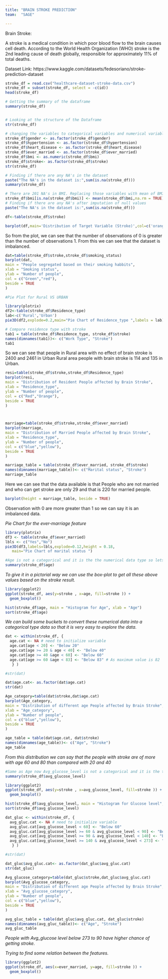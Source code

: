 ---
title: "BRAIN STROKE PREDICTION"
team:  "SAGE"

---

Brain Stroke:

A stroke is a medical condition in which poor blood flow to the brain causes cell death. According to the World Health Organization (WHO) stroke is the 2nd leading cause of death globally, responsible for approximately 11% of total deaths.

Dataset Link: https://www.kaggle.com/datasets/fedesoriano/stroke-prediction-dataset


```{r}

stroke_df = read.csv("healthcare-dataset-stroke-data.csv")
stroke_df = subset(stroke_df, select = -c(id))
head(stroke_df)

# Getting the summary of the dataframe
summary(stroke_df)


# Looking at the structure of the Dataframe
str(stroke_df)

```
```{r}
# changing the variables to categorical variables and numerical variables
stroke_df$gender <- as.factor(stroke_df$gender)
stroke_df$hypertension <- as.factor(stroke_df$hypertension)
stroke_df$heart_disease <- as.factor(stroke_df$heart_disease)
stroke_df$ever_married <- as.factor(stroke_df$ever_married)
stroke_df$bmi <- as.numeric(stroke_df$bmi)
stroke_df$stroke<- as.factor(stroke_df$stroke)
str(stroke_df)

# Finding if there are any NA's in the dataset
paste("The NA's in the dataset is:",sum(is.na(stroke_df)))
summary(stroke_df)

```
```{r}
# There are 201 NA's in BMI. Replacing those variables with mean of BMI
stroke_df$bmi[is.na(stroke_df$bmi)] <- mean(stroke_df$bmi,na.rm = TRUE)
# Finding if there are any NA's after imputation of null values
paste("The NA's in the dataset is:",sum(is.na(stroke_df)))
```

```{r}

df<-table(stroke_df$stroke)

barplot(df,main='Distribution of Target Variable (Stroke)',col=c('orange','red'))


```

So from the plot, we can see that the number of observations of 0 is greater than the number of observations 1. From this we can see that the dataset is imbalanced.

```{r}
dat=table(stroke_df$stroke,stroke_df$smoking_status)
barplot(dat,
main = "People segregated based on their smoking habbits",
xlab = "Smoking status",
ylab = "Number of people",
col = c("Green","red"),
beside = TRUE
)

```
```{r}

#Pie Plot for Rural VS URBAN

library(plotrix)
df2<-table(stroke_df$Residence_type)
lab<-c('Rural','Urban')
pie3D(df2,explode=0.2,main="Pie Chart of Residence_type ",labels = lab)


```

```{r}

# Compare residence type with stroke 
tab1 = table(stroke_df$Residence_type, stroke_df$stroke)
names(dimnames(tab1))<- c("Work Type", "Stroke")
tab1
```

So we can see that people in Rural area with no effect of brain stroke is 2400 and 2461 in Urban
Rural area people with brain stroke is 114 and 135 in Urban.


```{r}

resi=table(stroke_df$stroke,stroke_df$Residence_type)
barplot(resi,
main = "Distribution of Resident People affected by Brain Stroke",
xlab = "Residence_type",
ylab = "Number of people",
col = c("Red","Orange"),
beside = TRUE
)




```

```{r}
marriage=table(stroke_df$stroke,stroke_df$ever_married)
barplot(marriage,
main = "Distribution of Married People affected by Brain Stroke",
xlab = "Residence_type",
ylab = "Number of people",
col = c("blue","yellow"),
beside = TRUE
)
```

```{r}
marriage_table = table(stroke_df$ever_married, stroke_df$stroke)
names(dimnames(marriage_table))<- c("Marital status", "Stroke")
marriage_table
```
Here we can see that the data available is that People who are not married and who can get stroke are only 29 and that is 220 for married people.

```{r}
barplot(height = marriage_table, beside = TRUE)
```
Observation with 0 are more greater than 1 so we can say it is an imbalanced data.

*Pie Chart for the ever-marriage feature*

```{r}
library(plotrix)
df3 <- table(stroke_df$ever_married) 
lbls <- c("Yes","No")
pie3D(df3,labels=lbls,explode=0.12,height = 0.18,
   main="Pie Chart of marital status ")


```


```{r}
#Age is not a categorical and it is the the numerical data type so lets find out the maximum and minimum of the age first.
summary(stroke_df$age)

```
*To give it in a pictorial way we can use the box-plot to get all these above values based on the stroke result.*
```{r}
library(ggplot2)
ggplot(stroke_df, aes(y=stroke , x=age, fill=stroke )) + 
  geom_boxplot()

```



```{r}
hist(stroke_df$age, main = "Histogram for Age", xlab = "Age")
sort(stroke_df$age)
```

*We can build some buckets to convert these numerical data into a categorical type data so that it is very easy to explore the data.*

```{r}
dat <- within(stroke_df, {   
  age.cat <- NA # need to initialize variable
  age.cat[age < 20] <- "Below 20"
  age.cat[age >= 20 & age < 40] <- "Below 40"
  age.cat[age >= 40 &age < 60] <- "Below 60"
  age.cat[age >= 60 &age < 83] <- "Below 83" # As maximum value is 82
   } )

#str(dat)

dat$age.cat<- as.factor(dat$age.cat)
str(dat)
```

```{r}
Age_category=table(dat$stroke,dat$age.cat)
barplot(Age_category,
main = "Distribution of different age People affected by Brain Stroke",
xlab = "Age_category",
ylab = "Number of people",
col = c("blue","yellow"),
beside = TRUE
)
```

```{r}
age_table = table(dat$age.cat, dat$stroke)
names(dimnames(age_table))<- c("Age", "Stroke")
age_table

```
*From this distribution we can say that the people with stroke are of more with age 60 and 80 than compared with 20 and 40*



```{r}
#Same as Age now Avg_glucose_level is not a categorical and it is the the numerical data type so lets find out the maximum and minimum of the avg_glucose_level first.
summary(stroke_df$avg_glucose_level)

```

```{r}
library(ggplot2)
ggplot(stroke_df, aes(y=stroke , x=avg_glucose_level, fill=stroke )) + 
  geom_boxplot()

```

```{r}
hist(stroke_df$avg_glucose_level, main = "Histogram for Glucose level", xlab = "Glucose level")
sort(stroke_df$avg_glucose_level)
```


```{r}
dat_gluc <- within(stroke_df, {   
  avg_gluc.cat <- NA # need to initialize variable
  avg_gluc.cat[avg_glucose_level < 60] <- "Below 60"
  avg_gluc.cat[avg_glucose_level >= 60 & avg_glucose_level < 90] <- "Below 90"
  avg_gluc.cat[avg_glucose_level >= 90 & avg_glucose_level < 140] <- "Below 140"
  avg_gluc.cat[avg_glucose_level >= 140 & avg_glucose_level < 273] <- "Below 273" 
   } )

#str(dat)

dat_gluc$avg_gluc.cat<- as.factor(dat_gluc$avg_gluc.cat)
str(dat_gluc)
```
```{r}
Avg_glucose_category=table(dat_gluc$stroke,dat_gluc$avg_gluc.cat)
barplot(Avg_glucose_category,
main = "Distribution of different age People affected by Brain Stroke",
xlab = "Avg_glucose_category",
ylab = "Number of people",
col = c("blue","yellow"),
beside = TRUE
)
```
```{r}
avg_gluc_table = table(dat_gluc$avg_gluc.cat, dat_gluc$stroke)
names(dimnames(avg_gluc_table))<- c("Age", "Stroke")
avg_gluc_table

```
*People with Avg_glucose level below 273 to 90 have higher chance of getting stroke.*


*Trying to find some relation between the features.*
```{r}
library(ggplot2)
ggplot(stroke_df, aes(x=ever_married, y=age, fill=stroke )) + 
  geom_boxplot()
```

